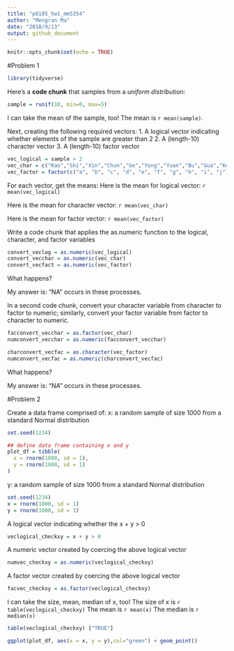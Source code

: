 ```yaml
---
title: "p8105_hw1_mm5354"
author: "Mengran Ma"
date: "2018/9/13"
output: github_document
---
```


```r
knitr::opts_chunk$set(echo = TRUE)
```
#Problem 1

```r
library(tidyverse)
```


Here's a **code chunk** that samples from 
a _uniform distribution_:

```r
sample = runif(10, min=0, max=5)
```
I can take the mean of the sample, too!
The mean is `r mean(sample)`.

Next, creating the following required vectors:
1. A logical vector indicating whether elements of the sample are greater than 2
2. A (length-10) character vector
3. A (length-10) factor vector

```r
vec_logical = sample > 2
vec_char = c("Kao","Shi","Xin","Chun","Ge","Yong","Yuan","Bu","Gua","Ke")
vec_factor = factor(c("a", "b", "c", "d", "e", "f", "g", "h", "i", "j"))
```


For each vector, get the means:
Here is the mean for logical vector: `r mean(vec_logical)`

Here is the mean for character vector: `r mean(vec_char)`

Here is the mean for factor vector: `r mean(vec_factor)`

Write a code chunk that applies the as.numeric function to the logical, character, and factor variables
```r
convert_veclog = as.numeric(vec_logical)
convert_vecchar = as.numeric(vec_char)
convert_vecfact = as.numeric(vec_factor)
```

What happens?

My answer is: "NA" occurs in these processes.

In a second code chunk, convert your character variable from character to factor to numeric; similarly, convert your factor variable from factor to character to numeric. 

```r
facconvert_vecchar = as.factor(vec_char)
numconvert_vecchar = as.numeric(facconvert_vecchar)

charconvert_vecfac = as.character(vec_factor)
numconvert_vecfac = as.numeric(charconvert_vecfac)
```


What happens?

My answer is: "NA" occurs in these processes.


#Problem 2

Create a data frame comprised of:
x: a random sample of size 1000 from a standard Normal distribution


```r
set.seed(1234)

## define data frame containing x and y
plot_df = tibble(
  x = rnorm(1000, sd = 1),
  y = rnorm(1000, sd = 1)
)


```
y: a random sample of size 1000 from a standard Normal distribution
```r
set.seed(1234)
x = rnorm(1000, sd = 1)
y = rnorm(1000, sd = 1)
```
A logical vector indicating whether the x + y > 0
```r
veclogical_checkxy = x + y > 0
```


A numeric vector created by coercing the above logical vector
```r
numvec_checkxy = as.numeric(veclogical_checkxy)
```

A factor vector created by coercing the above logical vector
```r
facvec_checkxy = as.factor(veclogical_checkxy)
```

I can take the size, mean, median of x, too!
The size of x is `r table(veclogical_checkxy)`
The mean is `r mean(x)`
The median is `r median(x)`

```r
table(veclogical_checkxy) ["TRUE"]
```

```r
ggplot(plot_df, aes(x = x, y = y),col="green") + geom_point()
```

